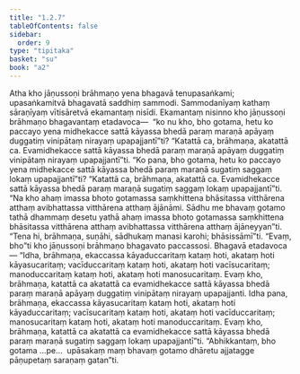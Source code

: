 ```yaml
---
title: "1.2.7"
tableOfContents: false
sidebar:
  order: 9
type: "tipitaka"
basket: "su"
book: "a2"
---
```



<DynamicBreadcrumb />

<Division number="17" book="a2">

<Paragraph number="44" book="a2">
Atha kho jāṇussoṇi brāhmaṇo yena bhagavā tenupasaṅkami; upasaṅkamitvā bhagavatā saddhiṃ sammodi. Sammodanīyaṃ kathaṃ sāraṇīyaṃ vītisāretvā ekamantaṃ nisīdi. Ekamantaṃ nisinno kho jāṇussoṇi brāhmaṇo bhagavantaṃ etadavoca—  “ko nu kho, bho gotama, hetu ko paccayo yena midhekacce sattā kāyassa bhedā paraṃ maraṇā apāyaṃ duggatiṃ vinipātaṃ nirayaṃ upapajjantī”ti? “Katattā ca, brāhmaṇa, akatattā ca. Evamidhekacce sattā kāyassa bhedā paraṃ maraṇā apāyaṃ duggatiṃ vinipātaṃ nirayaṃ upapajjantī”ti. “Ko pana, bho gotama, hetu ko paccayo yena midhekacce sattā kāyassa bhedā paraṃ maraṇā sugatiṃ saggaṃ lokaṃ upapajjantī”ti? “Katattā ca, brāhmaṇa, akatattā ca. Evamidhekacce sattā kāyassa bhedā paraṃ maraṇā sugatiṃ saggaṃ lokaṃ upapajjantī”ti. “Na kho ahaṃ imassa bhoto gotamassa saṃkhittena bhāsitassa vitthārena atthaṃ avibhattassa vitthārena atthaṃ ājānāmi. Sādhu me bhavaṃ gotamo tathā dhammaṃ desetu yathā ahaṃ imassa bhoto gotamassa saṃkhittena bhāsitassa vitthārena atthaṃ avibhattassa vitthārena atthaṃ ājāneyyan”ti. “Tena hi, brāhmaṇa, suṇāhi, sādhukaṃ manasi karohi; bhāsissāmī”ti. “Evaṃ, bho”ti kho jāṇussoṇi brāhmaṇo bhagavato paccassosi. Bhagavā etadavoca—
</Paragraph>

<Paragraph number="45" book="a2">
“Idha, brāhmaṇa, ekaccassa kāyaduccaritaṃ kataṃ hoti, akataṃ hoti kāyasucaritaṃ; vacīduccaritaṃ kataṃ hoti, akataṃ hoti vacīsucaritaṃ; manoduccaritaṃ kataṃ hoti, akataṃ hoti manosucaritaṃ. Evaṃ kho, brāhmaṇa, katattā ca akatattā ca evamidhekacce sattā kāyassa bhedā paraṃ maraṇā apāyaṃ duggatiṃ vinipātaṃ nirayaṃ upapajjanti. Idha pana, brāhmaṇa, ekaccassa kāyasucaritaṃ kataṃ hoti, akataṃ hoti kāyaduccaritaṃ; vacīsucaritaṃ kataṃ hoti, akataṃ hoti vacīduccaritaṃ; manosucaritaṃ kataṃ hoti, akataṃ hoti manoduccaritaṃ. Evaṃ kho, brāhmaṇa, katattā ca akatattā ca evamidhekacce sattā kāyassa bhedā paraṃ maraṇā sugatiṃ saggaṃ lokaṃ upapajjantī”ti.
</Paragraph>

<Paragraph number="46" book="a2">
“Abhikkantaṃ, bho gotama …pe…  upāsakaṃ maṃ bhavaṃ gotamo dhāretu ajjatagge pāṇupetaṃ saraṇaṃ gatan”ti.
</Paragraph>
</Division>